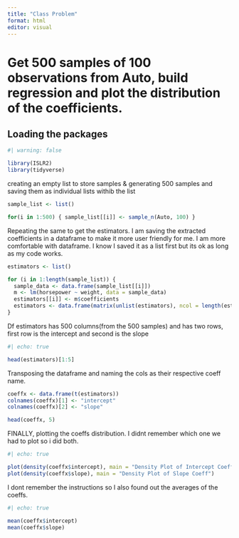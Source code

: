 ---
title: "Class Problem"
format: html
editor: visual
---

# Get 500 samples of 100 observations from Auto, build regression and plot the distribution of the coefficients.

## Loading the packages

```{r}
#| warning: false

library(ISLR2)
library(tidyverse)
```

creating an empty list to store samples & generating 500 samples and saving them as individual lists withib the list

```{r}
sample_list <- list()

for(i in 1:500) { sample_list[[i]] <- sample_n(Auto, 100) }
```

Repeating the same to get the estimators. I am saving the extracted coefficients in a dataframe to make it more user friendly for me. I am more comfortable with dataframe. I know I saved it as a list first but its ok as long as my code works.

```{r}

estimators <- list()

for (i in 1:length(sample_list)) {
  sample_data <- data.frame(sample_list[[i]])
  m <- lm(horsepower ~ weight, data = sample_data)
  estimators[[i]] <- m$coefficients
  estimators <- data.frame(matrix(unlist(estimators), ncol = length(estimators), byrow = FALSE))
}
```

Df estimators has 500 columns(from the 500 samples) and has two rows, first row is the intercept and second is the slope
```{r}
#| echo: true

head(estimators)[1:5]
```

Transposing the dataframe and naming the cols as their respective coeff name.

```{r}
coeffx <- data.frame(t(estimators))
colnames(coeffx)[1] <- "intercept"
colnames(coeffx)[2] <- "slope"
```

```{r}
head(coeffx, 5)
```

FINALLY, plotting the coeffs distribution. I didnt remember which one we had to plot so i did both.

```{r}
#| echo: true

plot(density(coeffx$intercept), main = "Density Plot of Intercept Coeff")
plot(density(coeffx$slope), main = "Density Plot of Slope Coeff")
```
I dont remember the instructions so I also found out the averages of the coeffs.

```{r}
#| echo: true

mean(coeffx$intercept)
mean(coeffx$slope)
```
